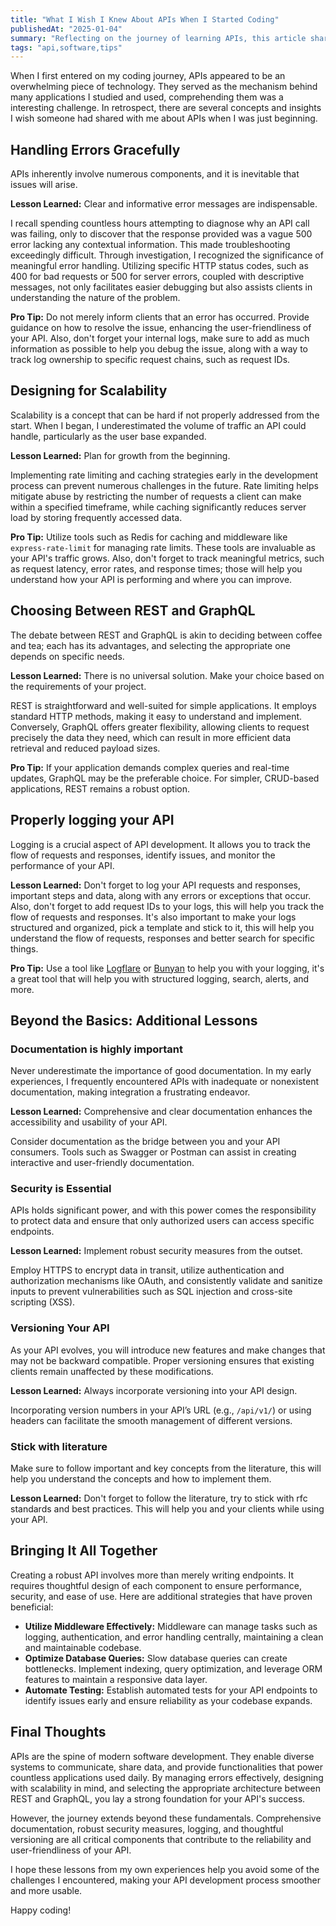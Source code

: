 ```yaml
---
title: "What I Wish I Knew About APIs When I Started Coding"
publishedAt: "2025-01-04"
summary: "Reflecting on the journey of learning APIs, this article shares practical lessons on error handling, scalability, and choosing between REST and GraphQL, aimed at helping new developers navigate the API landscape."
tags: "api,software,tips"
---
```


When I first entered on my coding journey, APIs appeared to be an overwhelming piece of technology. They served as the mechanism behind many applications I studied and used, comprehending them was a interesting challenge. In retrospect, there are several concepts and insights I wish someone had shared with me about APIs when I was just beginning.

## Handling Errors Gracefully

APIs inherently involve numerous components, and it is inevitable that issues will arise.

**Lesson Learned:** Clear and informative error messages are indispensable.

I recall spending countless hours attempting to diagnose why an API call was failing, only to discover that the response provided was a vague 500 error lacking any contextual information. This made troubleshooting exceedingly difficult. Through investigation, I recognized the significance of meaningful error handling. Utilizing specific HTTP status codes, such as 400 for bad requests or 500 for server errors, coupled with descriptive messages, not only facilitates easier debugging but also assists clients in understanding the nature of the problem.

**Pro Tip:** Do not merely inform clients that an error has occurred. Provide guidance on how to resolve the issue, enhancing the user-friendliness of your API. Also, don't forget your internal logs, make sure to add as much information as possible to help you debug the issue, along with a way to track log ownership to specific request chains, such as request IDs.

## Designing for Scalability

Scalability is a concept that can be hard if not properly addressed from the start. When I began, I underestimated the volume of traffic an API could handle, particularly as the user base expanded.

**Lesson Learned:** Plan for growth from the beginning.

Implementing rate limiting and caching strategies early in the development process can prevent numerous challenges in the future. Rate limiting helps mitigate abuse by restricting the number of requests a client can make within a specified timeframe, while caching significantly reduces server load by storing frequently accessed data.

**Pro Tip:** Utilize tools such as Redis for caching and middleware like `express-rate-limit` for managing rate limits. These tools are invaluable as your API's traffic grows. Also, don't forget to track meaningful metrics, such as request latency, error rates, and response times; those will help you understand how your API is performing and where you can improve.

## Choosing Between REST and GraphQL

The debate between REST and GraphQL is akin to deciding between coffee and tea; each has its advantages, and selecting the appropriate one depends on specific needs.

**Lesson Learned:** There is no universal solution. Make your choice based on the requirements of your project.

REST is straightforward and well-suited for simple applications. It employs standard HTTP methods, making it easy to understand and implement. Conversely, GraphQL offers greater flexibility, allowing clients to request precisely the data they need, which can result in more efficient data retrieval and reduced payload sizes.

**Pro Tip:** If your application demands complex queries and real-time updates, GraphQL may be the preferable choice. For simpler, CRUD-based applications, REST remains a robust option.

## Properly logging your API

Logging is a crucial aspect of API development. It allows you to track the flow of requests and responses, identify issues, and monitor the performance of your API.

**Lesson Learned:** Don't forget to log your API requests and responses, important steps and data, along with any errors or exceptions that occur. Also, don't forget to add request IDs to your logs, this will help you track the flow of requests and responses. It's also important to make your logs structured and organized, pick a template and stick to it, this will help you understand the flow of requests, responses and better search for specific things.

**Pro Tip:** Use a tool like [Logflare](https://logflare.app/) or [Bunyan](https://github.com/trentm/node-bunyan) to help you with your logging, it's a great tool that will help you with structured logging, search, alerts, and more.

## Beyond the Basics: Additional Lessons

### Documentation is highly important

Never underestimate the importance of good documentation. In my early experiences, I frequently encountered APIs with inadequate or nonexistent documentation, making integration a frustrating endeavor.

**Lesson Learned:** Comprehensive and clear documentation enhances the accessibility and usability of your API.

Consider documentation as the bridge between you and your API consumers. Tools such as Swagger or Postman can assist in creating interactive and user-friendly documentation.

### Security is Essential

APIs holds significant power, and with this power comes the responsibility to protect data and ensure that only authorized users can access specific endpoints.

**Lesson Learned:** Implement robust security measures from the outset.

Employ HTTPS to encrypt data in transit, utilize authentication and authorization mechanisms like OAuth, and consistently validate and sanitize inputs to prevent vulnerabilities such as SQL injection and cross-site scripting (XSS).

### Versioning Your API

As your API evolves, you will introduce new features and make changes that may not be backward compatible. Proper versioning ensures that existing clients remain unaffected by these modifications.

**Lesson Learned:** Always incorporate versioning into your API design.

Incorporating version numbers in your API’s URL (e.g., `/api/v1/`) or using headers can facilitate the smooth management of different versions.

### Stick with literature

Make sure to follow important and key concepts from the literature, this will help you understand the concepts and how to implement them.

**Lesson Learned:** Don't forget to follow the literature, try to stick with rfc standards and best practices. This will help you and your clients while using your API.

## Bringing It All Together

Creating a robust API involves more than merely writing endpoints. It requires thoughtful design of each component to ensure performance, security, and ease of use. Here are additional strategies that have proven beneficial:

- **Utilize Middleware Effectively:** Middleware can manage tasks such as logging, authentication, and error handling centrally, maintaining a clean and maintainable codebase.
- **Optimize Database Queries:** Slow database queries can create bottlenecks. Implement indexing, query optimization, and leverage ORM features to maintain a responsive data layer.
- **Automate Testing:** Establish automated tests for your API endpoints to identify issues early and ensure reliability as your codebase expands.

## Final Thoughts

APIs are the spine of modern software development. They enable diverse systems to communicate, share data, and provide functionalities that power countless applications used daily. By managing errors effectively, designing with scalability in mind, and selecting the appropriate architecture between REST and GraphQL, you lay a strong foundation for your API's success.

However, the journey extends beyond these fundamentals. Comprehensive documentation, robust security measures, logging, and thoughtful versioning are all critical components that contribute to the reliability and user-friendliness of your API.

I hope these lessons from my own experiences help you avoid some of the challenges I encountered, making your API development process smoother and more usable.

Happy coding!
